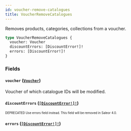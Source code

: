 ```yaml
---
id: voucher-remove-catalogues
title: VoucherRemoveCatalogues
---
```


Removes products, categories, collections from a voucher.

```graphql
type VoucherRemoveCatalogues {
  voucher: Voucher
  discountErrors: [DiscountError!]!
  errors: [DiscountError!]!
}
```

### Fields

#### `voucher` ([`Voucher`](/developer/api-reference/objects/voucher.mdx))

Voucher of which catalogue IDs will be modified.

#### `discountErrors` ([`[DiscountError!]!`](/developer/api-reference/objects/discount-error.mdx))

<sub><sup><span className="deprecatedTag">DEPRECATED</span> Use errors field instead. This field will be removed in Saleor 4.0.</sup></sub>

#### `errors` ([`[DiscountError!]!`](/developer/api-reference/objects/discount-error.mdx))
